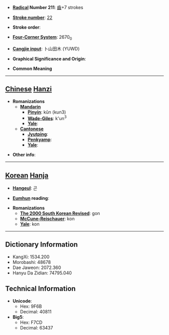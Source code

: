* '''[[Wiktionary:Chinese radical index| Radical]] Number 211''': [[Wiktionary:Chinese radical index 齒|齒]]+7 strokes

* '''[[Wiktionary:Chinese total strokes index|Stroke number]]''': [[Wiktionary:Chinese total strokes index 22|22]]

* '''Stroke order''': 

* '''[[Wiktionary:Chinese four corner index|Four-Corner System]]''': 2670<sub>0</sub>

* '''[[Wiktionary:Chinese Cangjie index|Cangjie input]]''': 卜山田木 (YUWD)

* '''Graphical Significance and Origin''': 

* '''Common Meaning'''

----

== [[Chinese]] [[Hanzi]] ==

* '''Romanizations'''
** '''[[Mandarin]]'''
*** '''[[Pinyin]]''': kǔn (kun3)
*** '''[[Wade-Giles]]''': k'un<sup>3</sup>
*** '''[[Yale]]''': 
** '''[[Cantonese]]'''
*** '''[[Jyutping]]''':
*** '''[[Penkyamp]]''': 
*** '''[[Yale]]''': 

* '''Other info''': 

----

== [[Korean]] [[Hanja]] ==

* '''[[Hangeul]]''': 곤

* '''[[Eumhun]] reading''': 

* '''Romanizations'''
** '''[[The 2000 South Korean Revised Romanization|The 2000 South Korean Revised]]''': gon
** '''[[McCune-Reischauer]]''': kon
** '''[[Yale]]''': kon

----

== Dictionary Information ==

* KangXi: 1534.200
* Morobashi: 48678
* Dae Jaweon: 2072.360
* Hanyu Da Zidian: 74795.040

== Technical Information ==

* '''Unicode''':
** Hex: 9F6B
** Decimal: 40811
* '''Big5''':
** Hex: F7CD
** Decimal: 63437
